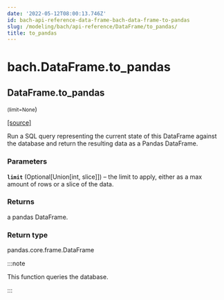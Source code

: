 ```yaml
---
date: '2022-05-12T08:00:13.746Z'
id: bach-api-reference-data-frame-bach-data-frame-to-pandas
slug: /modeling/bach/api-reference/DataFrame/to_pandas/
title: to_pandas
---
```


# bach.DataFrame.to_pandas

<div className="method">

## <span className="additional-name">DataFrame.</span><span className="name">to_pandas</span>

<small className="parameter-list">(<span className="parameter" id="limit">limit=None</span></small>)


&#8203;<span className="view-source">[[source]](https://github.com/objectiv/objectiv-analytics/blob/main/bach/bach/dataframe.py)</span>

<div className="content">

Run a SQL query representing the current state of this DataFrame against the database and return the
resulting data as a Pandas DataFrame.


### Parameters

**`limit`** (Optional[Union[int, slice]]) – the limit to apply, either as a max amount of rows or a slice of the data.



### Returns

a pandas DataFrame.



### Return type

pandas.core.frame.DataFrame


:::note

This function queries the database.


:::


</div>


</div>
